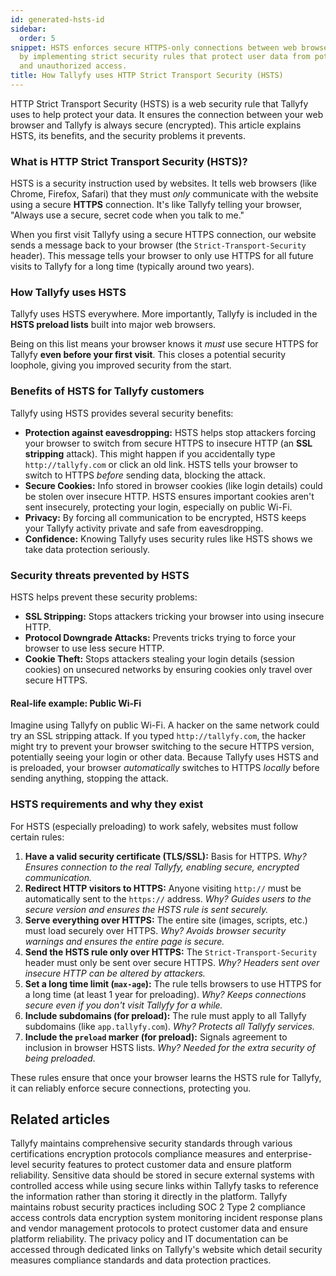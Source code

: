```yaml
---
id: generated-hsts-id
sidebar:
  order: 5
snippet: HSTS enforces secure HTTPS-only connections between web browsers and Tallyfy
  by implementing strict security rules that protect user data from potential attacks
  and unauthorized access.
title: How Tallyfy uses HTTP Strict Transport Security (HSTS)
---
```


HTTP Strict Transport Security (HSTS) is a web security rule that Tallyfy uses to help protect your data. It ensures the connection between your web browser and Tallyfy is always secure (encrypted). This article explains HSTS, its benefits, and the security problems it prevents.

### What is HTTP Strict Transport Security (HSTS)?

HSTS is a security instruction used by websites. It tells web browsers (like Chrome, Firefox, Safari) that they must *only* communicate with the website using a secure **HTTPS** connection. It's like Tallyfy telling your browser, "Always use a secure, secret code when you talk to me."

When you first visit Tallyfy using a secure HTTPS connection, our website sends a message back to your browser (the `Strict-Transport-Security` header). This message tells your browser to only use HTTPS for all future visits to Tallyfy for a long time (typically around two years).

### How Tallyfy uses HSTS

Tallyfy uses HSTS everywhere. More importantly, Tallyfy is included in the **HSTS preload lists** built into major web browsers.

Being on this list means your browser knows it *must* use secure HTTPS for Tallyfy **even before your first visit**. This closes a potential security loophole, giving you improved security from the start.

### Benefits of HSTS for Tallyfy customers

Tallyfy using HSTS provides several security benefits:

*   **Protection against eavesdropping:** HSTS helps stop attackers forcing your browser to switch from secure HTTPS to insecure HTTP (an **SSL stripping** attack). This might happen if you accidentally type `http://tallyfy.com` or click an old link. HSTS tells your browser to switch to HTTPS *before* sending data, blocking the attack.
*   **Secure Cookies:** Info stored in browser cookies (like login details) could be stolen over insecure HTTP. HSTS ensures important cookies aren't sent insecurely, protecting your login, especially on public Wi-Fi.
*   **Privacy:** By forcing all communication to be encrypted, HSTS keeps your Tallyfy activity private and safe from eavesdropping.
*   **Confidence:** Knowing Tallyfy uses security rules like HSTS shows we take data protection seriously.

### Security threats prevented by HSTS

HSTS helps prevent these security problems:

*   **SSL Stripping:** Stops attackers tricking your browser into using insecure HTTP.
*   **Protocol Downgrade Attacks:** Prevents tricks trying to force your browser to use less secure HTTP.
*   **Cookie Theft:** Stops attackers stealing your login details (session cookies) on unsecured networks by ensuring cookies only travel over secure HTTPS.

#### Real-life example: Public Wi-Fi

Imagine using Tallyfy on public Wi-Fi. A hacker on the same network could try an SSL stripping attack. If you typed `http://tallyfy.com`, the hacker might try to prevent your browser switching to the secure HTTPS version, potentially seeing your login or other data. Because Tallyfy uses HSTS and is preloaded, your browser *automatically* switches to HTTPS *locally* before sending anything, stopping the attack.

### HSTS requirements and why they exist

For HSTS (especially preloading) to work safely, websites must follow certain rules:

1.  **Have a valid security certificate (TLS/SSL):** Basis for HTTPS. *Why? Ensures connection to the real Tallyfy, enabling secure, encrypted communication.*
2.  **Redirect HTTP visitors to HTTPS:** Anyone visiting `http://` must be automatically sent to the `https://` address. *Why? Guides users to the secure version and ensures the HSTS rule is sent securely.*
3.  **Serve everything over HTTPS:** The entire site (images, scripts, etc.) must load securely over HTTPS. *Why? Avoids browser security warnings and ensures the entire page is secure.*
4.  **Send the HSTS rule only over HTTPS:** The `Strict-Transport-Security` header must only be sent over secure HTTPS. *Why? Headers sent over insecure HTTP can be altered by attackers.*
5.  **Set a long time limit (`max-age`):** The rule tells browsers to use HTTPS for a long time (at least 1 year for preloading). *Why? Keeps connections secure even if you don't visit Tallyfy for a while.*
6.  **Include subdomains (for preload):** The rule must apply to all Tallyfy subdomains (like `app.tallyfy.com`). *Why? Protects all Tallyfy services.*
7.  **Include the `preload` marker (for preload):** Signals agreement to inclusion in browser HSTS lists. *Why? Needed for the extra security of being preloaded.*

These rules ensure that once your browser learns the HSTS rule for Tallyfy, it can reliably enforce secure connections, protecting you.


## Related articles
<CardGrid>
<LinkTitleCard header="<b>Miscellaneous > Terms & legals</b>" href="/products/pro/miscellaneous/terms-legals/" > Tallyfy maintains comprehensive security standards through various certifications encryption protocols compliance measures and enterprise-level security features to protect customer data and ensure platform reliability. </LinkTitleCard>
<LinkTitleCard header="<b>Tracking And Tasks > Protect sensitive data</b>" href="/products/pro/tracking-and-tasks/how-can-i-protect-sensitive-data-in-tallyfy/" > Sensitive data should be stored in secure external systems with controlled access while using secure links within Tallyfy tasks to reference the information rather than storing it directly in the platform. </LinkTitleCard>
<LinkTitleCard header="<b>Pro > Compliance</b>" href="/products/pro/compliance/" > Tallyfy maintains robust security practices including SOC 2 Type 2 compliance access controls data encryption system monitoring incident response plans and vendor management protocols to protect customer data and ensure platform reliability. </LinkTitleCard>
<LinkTitleCard header="<b>Terms Legals > Tallyfy's privacy policy</b>" href="/products/pro/miscellaneous/terms-legals/where-can-i-find-tallyfys-privacy-policy/" > The privacy policy and IT documentation can be accessed through dedicated links on Tallyfy's website which detail security measures compliance standards and data protection practices. </LinkTitleCard>
</CardGrid>